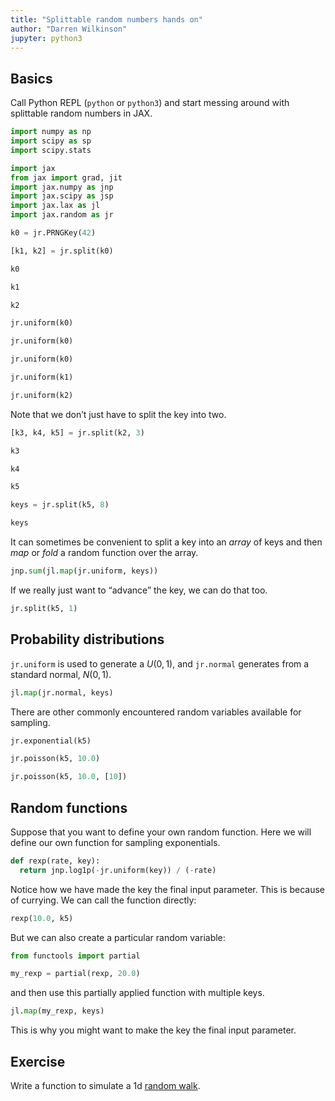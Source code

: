 ```yaml
---
title: "Splittable random numbers hands on"
author: "Darren Wilkinson"
jupyter: python3
---
```


## Basics
Call Python REPL (`python` or `python3`) and start messing around with splittable random numbers in JAX.

```python
import numpy as np
import scipy as sp
import scipy.stats

import jax
from jax import grad, jit
import jax.numpy as jnp
import jax.scipy as jsp
import jax.lax as jl
import jax.random as jr

k0 = jr.PRNGKey(42)

[k1, k2] = jr.split(k0)

k0
```
```python
k1
```
```python
k2
```
```python
jr.uniform(k0)
```
```python
jr.uniform(k0)
```
```python
jr.uniform(k0)
```
```python
jr.uniform(k1)
```
```python
jr.uniform(k2)
```

Note that we don't just have to split the key into two.

```python
[k3, k4, k5] = jr.split(k2, 3)

k3
```
```python
k4
```
```python
k5
```
```python

keys = jr.split(k5, 8)

keys
```

It can sometimes be convenient to split a key into an *array* of keys and then *map* or *fold* a random function over the array.

```python
jnp.sum(jl.map(jr.uniform, keys))
```

If we really just want to "advance" the key, we can do that too.

```python
jr.split(k5, 1)
```

## Probability distributions
`jr.uniform` is used to generate a $U(0,1)$, and `jr.normal` generates from a standard normal, $N(0,1)$.

```python
jl.map(jr.normal, keys)
```

There are other commonly encountered random variables available for sampling.

```python
jr.exponential(k5)
```
```python
jr.poisson(k5, 10.0)
```
```python
jr.poisson(k5, 10.0, [10])
```

## Random functions
Suppose that you want to define your own random function. Here we will define our own function for sampling exponentials.

```python
def rexp(rate, key):
  return jnp.log1p(-jr.uniform(key)) / (-rate)
```

Notice how we have made the key the final input parameter. This is because of currying. We can call the function directly:

```python
rexp(10.0, k5)
```

But we can also create a particular random variable:

```python
from functools import partial

my_rexp = partial(rexp, 20.0)
```

and then use this partially applied function with multiple keys.

```python
jl.map(my_rexp, keys)
```

This is why you might want to make the key the final input parameter.

## Exercise

Write a function to simulate a 1d [random walk](https://en.wikipedia.org/wiki/Random_walk).


